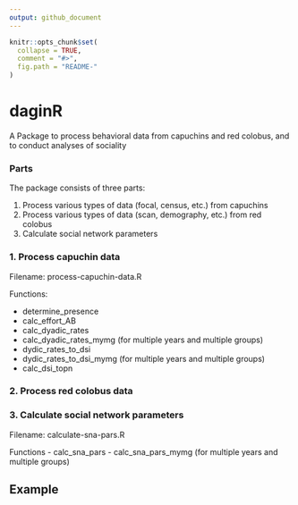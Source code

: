 ```yaml
---
output: github_document
---
```


<!-- README.md is generated from README.Rmd. Please edit that file -->

```r
knitr::opts_chunk$set(
  collapse = TRUE,
  comment = "#>",
  fig.path = "README-"
)
```

# daginR

A Package to process behavioral data from capuchins and red colobus, and to conduct analyses of sociality


### Parts
The package consists of three parts:
  
1. Process various types of data (focal, census, etc.) from capuchins
2. Process various types of data (scan, demography, etc.) from red colobus
3. Calculate social network parameters

### 1. Process capuchin data
Filename: process-capuchin-data.R  

Functions:
  
- determine_presence
- calc_effort_AB
- calc_dyadic_rates
- calc_dyadic_rates_mymg (for multiple years and multiple groups)
- dydic_rates_to_dsi
- dydic_rates_to_dsi_mymg (for multiple years and multiple groups)
- calc_dsi_topn

### 2. Process red colobus data

### 3. Calculate social network parameters
Filename: calculate-sna-pars.R

Functions
- calc_sna_pars
- calc_sna_pars_mymg (for multiple years and multiple groups)


## Example

